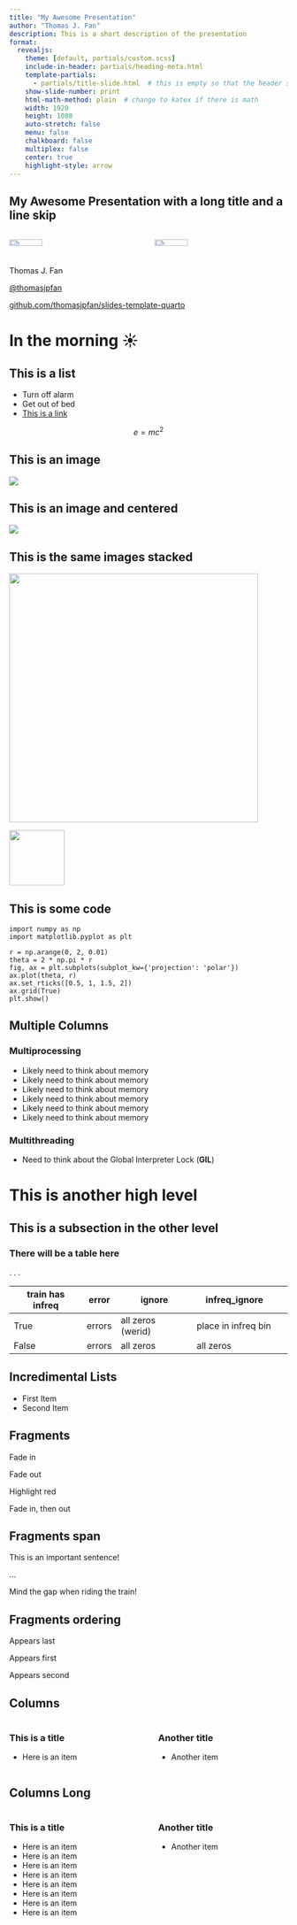```yaml
---
title: "My Awesome Presentation"
author: "Thomas J. Fan"
description: This is a short description of the presentation
format:
  revealjs:
    theme: [default, partials/custom.scss]
    include-in-header: partials/heading-meta.html
    template-partials:
      - partials/title-slide.html  # this is empty so that the header slide is defined below
    show-slide-number: print
    html-math-method: plain  # change to katex if there is math
    width: 1920
    height: 1080
    auto-stretch: false
    menu: false
    chalkboard: false
    multiplex: false
    center: true
    highlight-style: arrow
---
```


## My Awesome Presentation with a long title and a line skip {.header-slide}

:::: {.columns .text-align-center}
::: {.column}
![](images/favicon_org.png){width=50%}
:::
::: {.column}
![](images/favicon_org.png){width=50%}
:::
::::

:::: {.text-align-center .social-media}
::: {.author}
Thomas J. Fan
:::
[@thomasjpfan](https://www.github.com/thomasjpfan){.author-link}

[](https://www.github.com/thomasjpfan){.fa-brands .fa-github}
[](https://www.twitter.com/thomasjpfan){.fa-brands .fa-twitter}
[](https://www.linkedin.com/in/thomasjpfan/){.fa-brands .fa-linkedin}

[github.com/thomasjpfan/slides-template-quarto](https://www.github.com/thomasjpfan/slides-template-quarto){.talk-link}
::::

# In the morning ☀️

## This is a list

- Turn off alarm
- Get out of bed
- [This is a link](https://github.com)

$$
e=mc^2
$$

## This is an image

![](images/favicon_org.png)

## This is an image and centered

![](images/favicon_org.png){fig-align="center"}

## This is the same images stacked

::: {.r-stack}
![](images/favicon_org.png){.fragment width="450"}

![](images/favicon_org.png){.fragment width="100" fig-aligned="center"}
:::

## This is some code

```.python
import numpy as np
import matplotlib.pyplot as plt

r = np.arange(0, 2, 0.01)
theta = 2 * np.pi * r
fig, ax = plt.subplots(subplot_kw={'projection': 'polar'})
ax.plot(theta, r)
ax.set_rticks([0.5, 1, 1.5, 2])
ax.grid(True)
plt.show()
```

## Multiple Columns

:::: {.g}

::: {.g-6}
### Multiprocessing
- Likely need to think about memory
- Likely need to think about memory
- Likely need to think about memory
- Likely need to think about memory
- Likely need to think about memory
- Likely need to think about memory
:::

::: {.g-6}

### Multithreading
- Need to think about the Global Interpreter Lock (**GIL**)
:::

::::

# This is another high level

## This is a subsection in the other level
### There will be a table here

. . .

| train has infreq | error  | ignore            | infreq_ignore       |   |
|------------------|--------|-------------------|---------------------|---|
| True             | errors | all zeros (werid) | place in infreq bin |   |
| False            | errors | all zeros         | all zeros           |   |


## Incredimental Lists

::: {.incremental}
- First Item
- Second Item
:::

## Fragments

::: {.fragment}
Fade in
:::

::: {.fragment .fade-out}
Fade out
:::

::: {.fragment .highlight-green}
Highlight red
:::

::: {.fragment .fade-in-then-out}
Fade in, then out
:::

## Fragments span

This is an [important sentence!]{.fragment .highlight-red}

...

Mind the [gap]{.fragment .fade-in} when riding the train!

## Fragments ordering

::: {.fragment fragment-index=3}
Appears last
:::

::: {.fragment fragment-index=1}
Appears first
:::

::: {.fragment fragment-index=2}
Appears second
:::


## Columns

:::: {.columns}
::: {.column}
### This is a title
- Here is an item
:::

::: {.column}
### Another title
- Another item
:::
::::


## Columns Long

:::: {.columns}
::: {.column}
### This is a title
- Here is an item
- Here is an item
- Here is an item
- Here is an item
- Here is an item
- Here is an item
- Here is an item
- Here is an item
:::

::: {.column}
### Another title
- Another item
:::
::::
